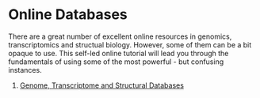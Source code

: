 # Online Databases


There are a great number of excellent online resources in genomics, transcriptomics and structual biology. However, some of them can be a bit opaque to use. This self-led online tutorial will lead you through the fundamentals of using some of the most powerful - but confusing instances.

  
  1. [Genome, Transcriptome and Structural Databases](https://danmaclean.github.io/databases/)